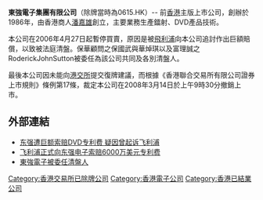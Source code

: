 {{Inappropriate person|time=2021-01-25T03:12:51+00:00}}
'''東強電子集團有限公司'''（除牌當時為0615.HK）-- 前[[香港|香港]]主版上市公司，創辦於1986年，由香港商人[[潘嘉雄|潘嘉雄]]創立，主要業務生產鐳射、DVD產品技術。

本公司在2006年4月27日起暫停買賣，原因是被[[飛利浦|飛利浦]]向本公司追討作出巨額賠償，以致被法庭清盤。保華顧問之保國武與華焯琪以及富理誠之RoderickJohnSutton被委任為該公司共同及各別清盤人。

最後本公司因未能向[[港交所|港交所]]提交復牌建議，而根據《香港聯合交易所有限公司證券上市規則》條例第17條，裁定本公司在2008年3月14日於上午9時30分撤銷上市。

==外部連結==
*[http://tech.sina.com.cn/it/2005-05-27/0039619054.shtml 东强遭巨额索赔DVD专利费 疑因曾起诉飞利浦] {{Wayback|url=http://tech.sina.com.cn/it/2005-05-27/0039619054.shtml |date=20160304090821 }}
*[http://news.ccidnet.com/art/950/20050527/258057_1.html 飞利浦正式向东强电子索赔6000万美元专利费]{{Dead link|date=2019年11月 |bot=InternetArchiveBot |fix-attempted=yes }}
*[http://finance.sina.com.hk/cgi-bin/news/show_news.cgi?ct=headlines&type=headlines&date=2008-02-27&id=450057 東強電子被委任清盤人]{{Dead link|date=2019年11月 |bot=InternetArchiveBot |fix-attempted=yes }}

[[Category:香港交易所已除牌公司|Category:香港交易所已除牌公司]]
[[Category:香港電子公司|Category:香港電子公司]]
[[Category:香港已結業公司|Category:香港已結業公司]]